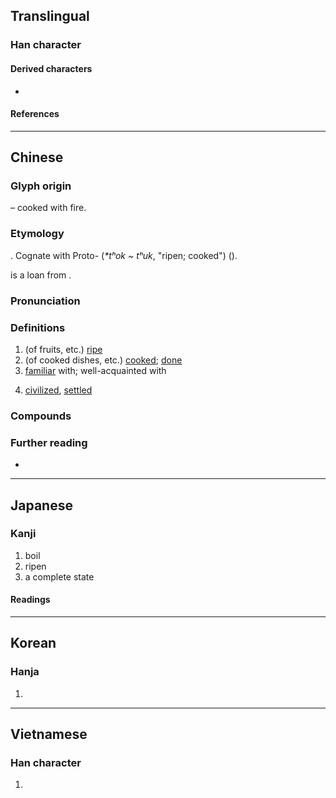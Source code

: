 {{also|熱}}
{{character info}}
==Translingual==
{{stroke order|strokes=15}}

===Han character===
{{Han char|rn=86|rad=火|as=11|sn=15|four=05331|canj=YIF|ids=⿱孰灬}}

====Derived characters====
* {{l|mul|[[𤒙]]}}

====References====
{{Han ref|kx=0680.200|dkj=19332|dj=1091.250|hdz=32231.030|uh=719F}}

----

==Chinese==
{{zh-forms}}

===Glyph origin===
{{Han etym}}
{{Han compound|孰|火|alt2=灬|t2=fire|ls=psc|c1=p|c2=s}} – cooked with fire.

===Etymology===
{{der|zh|sit|-}}. Cognate with Proto-{{w|Kiranti languages|Kiranti}} (''*tʰok ~ tʰuk'', "ripen; cooked") ({{zh-ref|Schuessler, 2007}}). 

{{cog|th|สุก||ripe}} is a loan from {{cog|ltc|-}} {{ltc-l|熟}}.

===Pronunciation===
{{zh-pron
|m=熟,2a=Zh-shóu.oga
|m-s=
|c=suk6
|c-t=
|g=
|h=pfs=su̍k
|j=sueh5
|md=
|mn=xm,zz,tw:se̍k/qz:sia̍k/sio̍k
|mn_note=se̍k/sia̍k - vernacular; sio̍k - literary
|mn-t=sêg8
|w=
|x=
|mc=y
|oc=y
|cat=a
}}

===Definitions===
{{zh-hanzi}}

# (of fruits, etc.) [[ripe]]
# (of cooked dishes, etc.) [[cook]]ed; [[done]]
# [[familiar]] with; well-acquainted with
#: {{zh-x|我 唔係 好 熟 佢。|I'm not that '''well-acquainted''' with him/her.|C}}
# {{lb|zh|historical|_|ethnography}} [[civilized]], [[settled]] {{q|opposed with ''生'' or "wild"}}
#: {{zh-x|熟 黎|civilized Li}}

===Compounds===
{{zh-der|熟悉:familiar|熟人|熟知|熟番|半生半熟|兼權熟計|半生不熟|不熟|乍熟|五熟行|情熟|嫻熟|圓熟|催熟|大熟|慣熟|倒熟話|善馬熟人|半熟茶|倒熟|熟落|熟魏生張|熟紙|熟土|熟記|熟化|熟語|生張熟魏|熟菜|熟門熟路|摸手熟|滾瓜爛熟|熟料材兒|熟路輕轍|成熟|熟茶|熟稔|熟切店|熟視|眾所熟知|熟習|熟識|熟商量|熟嫻|熟水|晚熟|熟貨|熟能生巧|水泥熟料|熟荒|熟臉兒|炊熟|成熟期|熟手|托熟|爛熟|熟睡|未熟兒|滑熟|深思熟慮|熟分|熟石膏|攀親託熟|果熟自落|熟路輕車|熟讀玩味|相熟|熟客|熟嘴|熟皮|早熟|熟石灰|熟地|瓜熟蒂落|熟面人|熟慮|熟藥|熟腳|熟會|熟食|熟間|熟閑|熟路|熟讀精思|熟讀|熟諳|熟話|熟苗|熟羅|熟視無睹|熟炭|熟滑|熟慣|熟思|熟年|熟字|熟套子|熟套|熟練|熟絡|熟事|早熟兒童|熟精|眼熟|熟鐵|熟銅|羊胛熟|耳熟|純熟|背熟|駕輕就熟|腐熟|黃熟|習熟|飛熟|面生不熟|輕車熟路|鄰熟|軟熟|精熟|趁熟|豐熟|面熟|耳熟能詳|熟似:se̍k-sāi|蕃熟|全熟|三成熟|五成熟|七成熟|一成熟}}

===Further reading===
* {{thcwd|11221}}

{{zh-cat|Beginning}}

----

==Japanese==

===Kanji===
{{ja-kanji|grade=6|rs=火11}}

# boil
# ripen
# a complete state

====Readings====
{{ja-readings
|goon=じゅく
|kanon=しゅく
|kun=う-れる, に-る, つらつら-, つくづく-
}}

----

==Korean==

===Hanja===
{{ko-hanja|hangeul=숙|eumhun=|rv=suk|mr=suk|y=swuk}}

# {{rfdef|ko|sort=火11}}

----

==Vietnamese==

===Han character===
{{vi-hantu|[[thục]]|rs=火11}}

# {{rfdef|vi|sort=火11}}